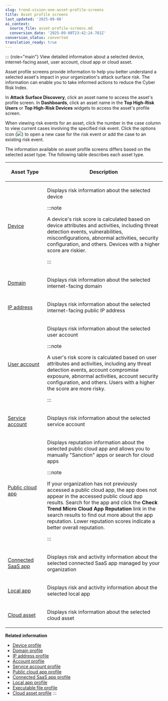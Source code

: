 ```yaml
---
slug: trend-vision-one-asset-profile-screens
title: Asset profile screens
last_updated: '2025-09-08'
ai_context:
  source_file: asset-profile-screens.md
  conversion_date: '2025-09-08T23:42:24.781Z'
conversion_status: converted
translation_ready: true
---
```


::: {role="main"}
View detailed information about a selected device, internet-facing asset, user account, cloud app or cloud asset.

Asset profile screens provide information to help you better understand a selected asset's impact in your organization's attack surface risk. The information can enable you to take informed actions to reduce the Cyber Risk Index.

In **Attack Surface Discovery**, click an asset name to access the asset's profile screen. In **Dashboards**, click an asset name in the **Top High-Risk Users** or **Top High-Risk Devices** widgets to access the asset's profile screen.

When viewing risk events for an asset, click the number in the case column to view current cases involving the specified risk event. Click the options icon (![](/images/options=ddb0b67f-0654-4aa5-8bc7-48ec554c5448.webp)) to open a new case for the risk event or add the case to an existing risk event.

The information available on asset profile screens differs based on the selected asset type. The following table describes each asset type.

<table>
<colgroup>
<col style="width: 25%" />
<col style="width: 75%" />
</colgroup>
<thead>
<tr>
<th><p>Asset Type</p></th>
<th><p>Description</p></th>
</tr>
</thead>
<tbody>
<tr>
<td><p><a href="trend-vision-one-device-profile">Device</a></p></td>
<td><p>Displays risk information about the selected device</p>


:::note

<p>A device's risk score is calculated based on device attributes and activities, including threat detection events, vulnerabilities, misconfigurations, abnormal activities, security configuration, and others. Devices with a higher score are riskier.</p>


:::

</td>
</tr>
<tr>
<td><p><a href="trend-vision-one-domain-profile">Domain</a></p></td>
<td><p>Displays risk information about the selected internet-facing domain</p></td>
</tr>
<tr>
<td><p><a href="trend-vision-one-ip-address-profile">IP address</a></p></td>
<td><p>Displays risk information about the selected internet-facing public IP address</p></td>
</tr>
<tr>
<td><p><a href="trend-vision-one-account-profile">User account</a></p></td>
<td><p>Displays risk information about the selected user account</p>


:::note

<p>A user's risk score is calculated based on user attributes and activities, including any threat detection events, account compromise exposure, abnormal activities, account security configuration, and others. Users with a higher the score are more risky.</p>


:::

</td>
</tr>
<tr>
<td><p><a href="trend-vision-one-service-account-profile">Service account</a></p></td>
<td><p>Displays risk information about the selected service account</p></td>
</tr>
<tr>
<td><p><a href="trend-vision-one-cloud-app-profile">Public cloud app</a></p></td>
<td><p>Displays reputation information about the selected public cloud app and allows you to manually "Sanction" apps or search for cloud apps</p>


:::note

<p>If your organization has not previously accessed a public cloud app, the app does not appear in the accessed public cloud app results. Search for the app and click the <strong>Check Trend Micro Cloud App Reputation</strong> link in the search results to find out more about the app reputation. Lower reputation scores indicate a better overall reputation.</p>


:::

</td>
</tr>
<tr>
<td><p><a href="trend-vision-one-connected-saas-app-profile">Connected SaaS app</a></p></td>
<td><p>Displays risk and activity information about the selected connected SaaS app managed by your organization</p></td>
</tr>
<tr>
<td><p><a href="trend-vision-one-local-app-profile">Local app</a></p></td>
<td><p>Displays risk and activity information about the selected local app</p></td>
</tr>
<tr>
<td><p><a href="trend-vision-one-cloud-asset-profile">Cloud asset</a></p></td>
<td><p>Displays risk information about the selected cloud asset</p></td>
</tr>
</tbody>
</table>

**Related information**

- [Device profile](device-profile.md "View detailed information about a selected device and take actions to mitigate the device's effect on the Cyber Risk Index.")
- [Domain profile](domain-profile.md "View detailed information about a selected domain and how the domain affects the Cyber Risk Index.")
- [IP address profile](ip-address-profile.md "View detailed information about a selected IP address and how the IP address affects the Cyber Risk Index.")
- [Account profile](account-profile.md "An account profile in Threat and Exposure Management details a user account's risk score, cloud activities, and device associations.")
- [Service account profile](service-account-profile.md "The service account profile screen details the account risk score, cloud activities, and device associations.")
- [Public cloud app profile](cloud-app-profile.md "A public cloud app profile details the reputation of a public cloud application as determined by Trend Micro experts and how often your organization accesses the app.")
- [Connected SaaS app profile](connected-saas-app-profile.md "Connected SaaS apps are SaaS apps managed by your organization and analyzed by Trend Vision One.")
- [Local app profile](local-app-profile.md "View detailed information about a selected local app.")
- [Executable file profile](executable-file-profile.md "View detailed information about a selected executable file related to a detected local app.")
- [Cloud asset profile](cloud-asset-profile.md "View detailed information about a selected cloud asset.")
:::
